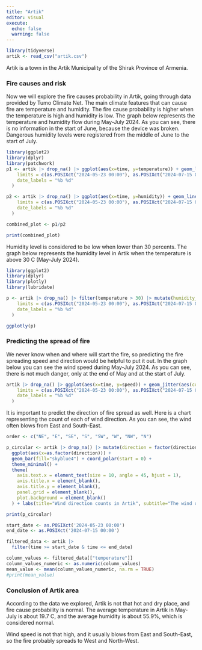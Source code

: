 ```yaml
---
title: "Artik"
editor: visual
execute:
  echo: false
  warning: false
---
```


```r
library(tidyverse)
artik <- read_csv("artik.csv")
```

Artik is a town in the Artik Municipality of the Shirak Province of Armenia.

### Fire causes and risk
Now we will explore the fire causes probability in Artik, going through data provided by Tumo Climate Net. The main climate features that can cause fire are temperature and humidity. The fire cause probability is higher when the temperature is high and humidity is low. The graph below represents the temperature and humidity flow during May-July 2024. As you can see, there is no information in the start of June, because the device was broken. Dangerous humidity levels were registered from the middle of June to the start of July.

```r
library(ggplot2)
library(dplyr)
library(patchwork)
p1 <- artik |> drop_na() |> ggplot(aes(x=time, y=temperature)) + geom_line(color="darkblue") + geom_smooth(color="white") + theme_minimal() + labs(subtitle="Dangerous humidity levels were registered from the middle of June to the start of July", x=NULL, y="Temperatue", title="Temperature and Humidity in Artik") + scale_x_datetime(
    limits = c(as.POSIXct("2024-05-23 00:00"), as.POSIXct("2024-07-15 00:00")),
    date_labels = "%b %d"
  )

p2 <- artik |> drop_na() |> ggplot(aes(x=time, y=humidity)) + geom_line(aes(color=if_else(humidity<30,"too_low", "normal")))+ scale_color_manual(values = c("too_low"="red", normal="orange"), guide="none") + theme_minimal() + labs(x="Time", y="Humidity") + scale_x_datetime(
    limits = c(as.POSIXct("2024-05-23 00:00"), as.POSIXct("2024-07-15 00:00")),
    date_labels = "%b %d"
  )

combined_plot <- p1/p2

print(combined_plot)
```

Humidity level is considered to be low when lower than 30 percents. The graph below represents the humidity level in Artik when the temperature is above 30 C (May-July 2024).

```r
library(ggplot2)
library(dplyr)
library(plotly)
library(lubridate)

p <- artik |> drop_na() |> filter(temperature > 30) |> mutate(humidity_level = factor(if_else(humidity < 30, "Too low", "Normal"))) |> ggplot(aes(x = time, y = temperature, alpha = 0.5)) + geom_point(aes(color = humidity_level)) + scale_color_manual(values = c("Too low" = "firebrick1", "Normal" = "steelblue1")) + theme_bw() + labs(title="Humidity level in Artik", subtitle="Humidity levels are lower than normal", color = "Humidity level", x = "Time", y = "Temperature") + scale_alpha_continuous(guide = "none") + scale_x_datetime(
    limits = c(as.POSIXct("2024-05-23 00:00"), as.POSIXct("2024-07-15 00:00")),
    date_labels = "%b %d"
  )

ggplotly(p)

```

### Predicting the spread of fire

We never know when and where will start the fire, so predicting the fire spreading speed and direction would be helpful to put it out. In the graph below you can see the wind speed during May-July 2024. As you can see, there is not much danger, only at the end of May and at the start of July.

```r
artik |> drop_na() |> ggplot(aes(x=time, y=speed)) + geom_jitter(aes(color=if_else(speed<15,"normal", "too_high"), alpha=0.5))+ scale_color_manual(values = c("normal"="black", too_high="darkred"), labels=c("normal"="Normal Speed", "too_high"="High Speed")) + scale_alpha_continuous(guide = "none") + geom_smooth(color="white") + theme_minimal() + labs(title="Wind speed in Artik", x ="Time", y="Speed", color="Wind speed") + scale_x_datetime(
    limits = c(as.POSIXct("2024-05-23 00:00"), as.POSIXct("2024-07-15 00:00")),
    date_labels = "%b %d"
  )
```

It is important to predict the direction of fire spread as well. Here is a chart representing the count of each of wind direction. As you can see, the wind often blows from East and South-East.

```r
order <- c("NE", "E", "SE", "S", "SW", "W", "NW", "N")

p_circular <- artik |> drop_na() |> mutate(direction = factor(direction, levels = order)) |>
  ggplot(aes(x=as.factor(direction))) + 
  geom_bar(fill="skyblue4") + coord_polar(start = 0) +
  theme_minimal() +
  theme(
    axis.text.x = element_text(size = 10, angle = 45, hjust = 1),
    axis.title.x = element_blank(),  
    axis.title.y = element_blank(), 
    panel.grid = element_blank(),
    plot.background = element_blank()
  ) + labs(title="Wind direction counts in Artik", subtitle="The wind often blows from East and South-East")

print(p_circular) 

start_date <- as.POSIXct('2024-05-23 00:00')
end_date <- as.POSIXct('2024-07-15 00:00')

filtered_data <- artik |>
  filter(time >= start_date & time <= end_date)

column_values <- filtered_data[["temperature"]]
column_values_numeric <- as.numeric(column_values)
mean_value <- mean(column_values_numeric, na.rm = TRUE)
#print(mean_value)
```

### Conclusion of Artik area

According to the data we explored, Artik is not that hot and dry place, and fire cause probability is normal. The average temperature in Artik in May-July is about 19.7 C, and the average humidity is about 55.9%, which is considered normal. 

Wind speed is not that high, and it usually blows from East and South-East, so the fire probably spreads to West and North-West.
